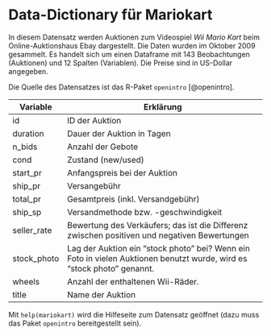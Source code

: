 # Data-Dictionary für Mariokart {#sec-data-dict}

In diesem Datensatz werden Auktionen zum Videospiel *Wii Mario Kart* 
beim Online-Auktionshaus Ebay dargestellt. 
Die Daten wurden im Oktober 2009 gesammelt.
Es handelt sich um einen Dataframe mit 143 Beobachtungen (Auktionen) und 12 Spalten (Variablen).
Die Preise sind in US-Dollar angegeben.


Die Quelle des Datensatzes ist das R-Paket `openintro` [@openintro].

| Variable    	| Erklärung                                                                                                              	|
|-------------	|------------------------------------------------------------------------------------------------------------------------	|
| id          	| ID der Auktion                                                                                                         	|
| duration    	| Dauer der Auktion in Tagen                                                                                             	|
| n_bids      	| Anzahl der Gebote                                                                                                      	|
| cond        	| Zustand (new/used)                                                                                                     	|
| start_pr    	| Anfangspreis bei der Auktion                                                                                           	|
| ship_pr     	| Versangebühr                                                                                                           	|
| total_pr    	| Gesamtpreis (inkl. Versandgebühr)                                                                                      	|
| ship_sp     	| Versandmethode bzw. -geschwindigkeit                                                                                   	|
| seller_rate 	| Bewertung des Verkäufers; das ist die Differenz zwischen positiven und negativen Bewertungen                           	|
| stock_photo 	| Lag der Auktion ein "stock photo" bei? Wenn ein Foto in vielen Auktionen benutzt wurde, wird es "stock photo" genannt. 	|
| wheels      	| Anzahl der enthaltenen Wii-Räder.                                                                                      	|
| title       	| Name der Auktion                                                                                                       	|


Mit `help(mariokart)` wird die Hilfeseite zum Datensatz geöffnet (dazu muss das Paket `openintro` bereitgestellt sein).



